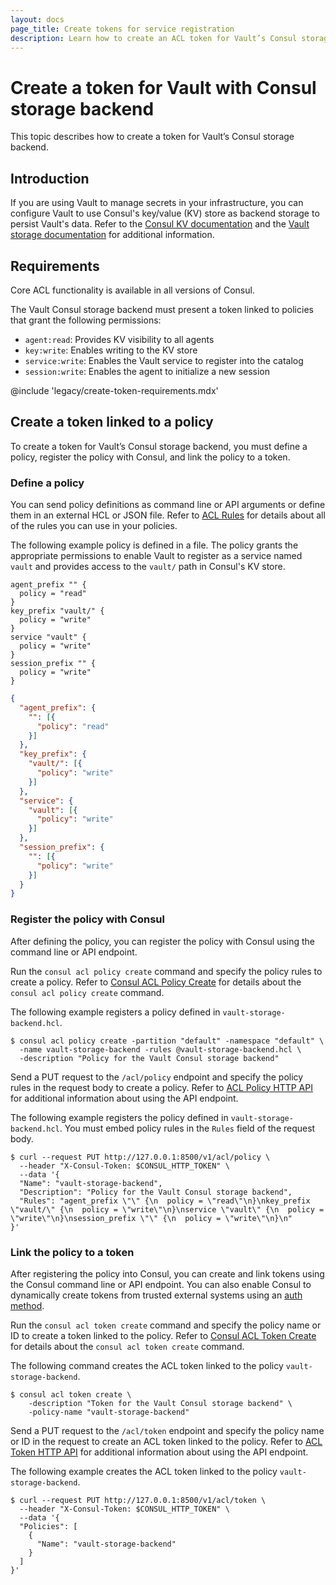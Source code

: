 ```yaml
---
layout: docs
page_title: Create tokens for service registration
description: Learn how to create an ACL token for Vault’s Consul storage backend.
---
```


# Create a token for Vault with Consul storage backend

This topic describes how to create a token for Vault’s Consul storage backend.

## Introduction

If you are using Vault to manage secrets in your infrastructure, you can configure Vault to use Consul's key/value (KV) store as backend storage to persist Vault's data. Refer to the [Consul KV documentation](/consul/docs/automate/kv) and the [Vault storage documentation](/vault/docs/configuration/storage) for additional information.

## Requirements

Core ACL functionality is available in all versions of Consul.

The Vault Consul storage backend must present a token linked to policies that grant the following permissions:

* `agent:read`: Provides KV visibility to all agents
* `key:write`: Enables writing to the KV store
* `service:write`: Enables the Vault service to register into the catalog
* `session:write`: Enables the agent to initialize a new session

@include 'legacy/create-token-requirements.mdx'

## Create a token linked to a policy

To create a token for Vault’s Consul storage backend, you must define a policy, register the policy with Consul, and link the policy to a token.

### Define a policy

You can send policy definitions as command line or API arguments or define them in an external HCL or JSON file. Refer to [ACL Rules](/consul/docs/secure/acl/rule) for details about all of the rules you can use in your policies.

The following example policy is defined in a file. The policy grants the appropriate permissions to enable Vault to register as a service named `vault` and provides access to the `vault/` path in Consul's KV store.

<CodeTabs>

```hcl
agent_prefix "" {
  policy = "read"
}
key_prefix "vault/" {
  policy = "write"
}
service "vault" {
  policy = "write"
}
session_prefix "" {
  policy = "write"
}
```

```json
{
  "agent_prefix": {
    "": [{
      "policy": "read"
    }]
  },
  "key_prefix": {
    "vault/": [{
      "policy": "write"
    }]
  },
  "service": {
    "vault": [{
      "policy": "write"
    }]
  },
  "session_prefix": {
    "": [{
      "policy": "write"
    }]
  }
}
```

</CodeTabs>

### Register the policy with Consul

After defining the policy, you can register the policy with Consul using the command line or API endpoint.

<Tabs>

<Tab heading="CLI" group="CLI">


Run the `consul acl policy create` command and specify the policy rules to create a policy. Refer to [Consul ACL Policy Create](/consul/commands/acl/policy/create) for details about the `consul acl policy create` command.

The following example registers a policy defined in `vault-storage-backend.hcl`.

```shell-session
$ consul acl policy create -partition "default" -namespace "default" \
  -name vault-storage-backend -rules @vault-storage-backend.hcl \
  -description "Policy for the Vault Consul storage backend"
```

</Tab>

<Tab heading="API" group="API">

Send a PUT request to the `/acl/policy` endpoint and specify the policy rules in the request body to create a policy. Refer to [ACL Policy HTTP API](/consul/api-docs/acl/policies) for additional information about using the API endpoint.

The following example registers the policy defined in `vault-storage-backend.hcl`. You must embed policy rules in the `Rules` field of the request body.

```shell-session
$ curl --request PUT http://127.0.0.1:8500/v1/acl/policy \
  --header "X-Consul-Token: $CONSUL_HTTP_TOKEN" \
  --data '{
  "Name": "vault-storage-backend",
  "Description": "Policy for the Vault Consul storage backend",
  "Rules": "agent_prefix \"\" {\n  policy = \"read\"\n}\nkey_prefix \"vault/\" {\n  policy = \"write\"\n}\nservice \"vault\" {\n  policy = \"write\"\n}\nsession_prefix \"\" {\n  policy = \"write\"\n}\n"
}'
```

</Tab>

</Tabs>

### Link the policy to a token

After registering the policy into Consul, you can create and link tokens using the Consul command line or API endpoint. You can also enable Consul to dynamically create tokens from trusted external systems using an [auth method](/consul/docs/secure/acl/auth-method).

<Tabs>

<Tab heading="CLI" group="CLI">

Run the `consul acl token create` command and specify the policy name or ID to create a token linked to the policy. Refer to [Consul ACL Token Create](/consul/commands/acl/token/create) for details about the `consul acl token create` command.

The following command creates the ACL token linked to the policy `vault-storage-backend`.

```shell-session
$ consul acl token create \
    -description "Token for the Vault Consul storage backend" \
    -policy-name "vault-storage-backend"
```

</Tab>

<Tab heading="API" group="API">

Send a PUT request to the `/acl/token` endpoint and specify the policy name or ID in the request to create an ACL token linked to the policy. Refer to [ACL Token HTTP API](/consul/api-docs/acl/tokens) for additional information about using the API endpoint.

The following example creates the ACL token linked to the policy `vault-storage-backend`.

```shell-session
$ curl --request PUT http://127.0.0.1:8500/v1/acl/token \
  --header "X-Consul-Token: $CONSUL_HTTP_TOKEN" \
  --data '{
  "Policies": [
    {
      "Name": "vault-storage-backend"
    }
  ]
}'
```

</Tab>

</Tabs>

